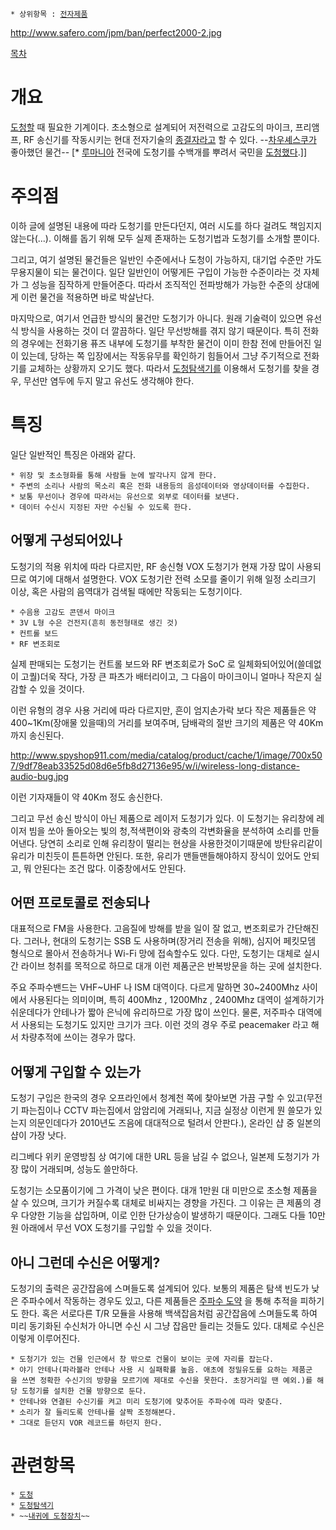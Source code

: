  * 상위항목 : [[전자제품]]

http://www.safero.com/jpm/ban/perfect2000-2.jpg

[[목차]]
= 개요 =
[[도청]]할 때 필요한 기계이다. 초소형으로 설계되어 저전력으로 고감도의 마이크, 프리앰프, RF 송신기를 작동시키는 현대 전자기술의 [[종결자]]라고 할 수 있다. --[[차우셰스쿠]]가 좋아했던 물건-- [* [[루마니아]] 전국에 도청기를 수백개를 뿌려서 국민을 [[도청]]했다.]]

= 주의점 =
이하 글에 설명된 내용에 따라 도청기를 만든다던지, 여러 시도를 하다 걸려도 책임지지 않는다(...). 이해를 돕기 위해 모두 실제 존재하는 도청기법과 도청기를 소개할 뿐이다.

그리고, 여기 설명된 물건들은 일반인 수준에서나 도청이 가능하지, 대기업 수준만 가도 무용지물이 되는 물건이다. 일단 일반인이 어떻게든 구입이 가능한 수준이라는 것 자체가 그 성능을 짐작하게 만들어준다. 따라서 조직적인 전파방해가 가능한 수준의 상대에게 이런 물건을 적용하면 바로 박살난다.

마지막으로, 여기서 언급한 방식의 물건만 도청기가 아니다. 원래 기술력이 있으면 유선식 방식을 사용하는 것이 더 깔끔하다. 일단 무선방해를 겪지 않기 때문이다. 특히 전화의 경우에는 전화기용 퓨즈 내부에 도청기를 부착한 물건이 이미 한참 전에 만들어진 일이 있는데, 당하는 쪽 입장에서는 작동유무를 확인하기 힘들어서 그냥 주기적으로 전화기를 교체하는 상황까지 오기도 했다. 따라서 [[도청탐색기]]를 이용해서 도청기를 찾을 경우, 무선만 염두에 두지 말고 유선도 생각해야 한다.

= 특징 =
일단 일반적인 특징은 아래와 같다.
 * 위장 및 초소형화를 통해 사람들 눈에 발각나지 않게 한다.
 * 주변의 소리나 사람의 목소리 혹은 전화 내용등의 음성데이터와 영상데이터를 수집한다.
 * 보통 무선이나 경우에 따라서는 유선으로 외부로 데이터를 보낸다.
 * 데이터 수신시 지정된 자만 수신될 수 있도록 한다.

== 어떻게 구성되어있나 ==
도청기의 적용 위치에 따라 다르지만, RF 송신형 VOX 도청기가 현재 가장 많이 사용되므로 여기에 대해서 설명한다. VOX 도청기란 전력 소모를 줄이기 위해 일정 소리크기 이상, 혹은 사람의 음역대가 검색될 때에만 작동되는 도청기이다. 

 * 수음용 고감도 콘덴서 마이크 
 * 3V L형 수은 건전지(흔히 동전형태로 생긴 것)
 * 컨트롤 보드 
 * RF 변조회로 

실제 판매되는 도청기는 컨트롤 보드와 RF 변조회로가 SoC 로 일체화되어있어(쓸데없이 고퀄)더욱 작다, 가장 큰 파츠가 배터리이고, 그 다음이 마이크이니 얼마나 작은지 실감할 수 있을 것이다. 

이런 유형의 경우 사용 거리에 따라 다르지만, 흔이 엄지손가락 보다 작은 제품들은 약 400~1Km(장애물 있을때)의 거리를 보여주며, 담배곽의 절반 크기의 제품은 약 40Km 까지 송신된다. 

http://www.spyshop911.com/media/catalog/product/cache/1/image/700x507/9df78eab33525d08d6e5fb8d27136e95/w/i/wireless-long-distance-audio-bug.jpg

이런 기자재들이 약 40Km 정도 송신한다. 

그리고 무선 송신 방식이 아닌 제품으로 레이저 도청기가 있다. 이 도청기는 유리창에 레이저 빔을 쏘아 돌아오는 빛의 청,적색편이와 광축의 각변화율을 분석하여 소리를 만들어낸다. 당연히 소리로 인해 유리창이 떨리는 현상을 사용한것이기때문에 방탄유리같이 유리가 미친듯이 튼튼하면 안된다. 또한, 유리가 맨들맨들해야하지 장식이 있어도 안되고, 뭐 안된다는 조건 많다. 이중창에서도 안된다. 

== 어떤 프로토콜로 전송되나 ==
대표적으로 FM을 사용한다. 고음질에 방해를 받을 일이 잘 없고, 변조회로가 간단해진다. 그러나, 현대의 도청기는 SSB 도 사용하며(장거리 전송을 위해), 심지어 페킷모뎀 형식으로 몰아서 전송하거나 Wi-Fi 망에 접속할수도 있다. 다만, 도청기는 대체로 실시간 라이브 청취를 목적으로 하므로 대개 이런 제품군은 반복방문을 하는 곳에 설치한다. 

주요 주파수밴드는 VHF~UHF 나 ISM 대역이다. 다르게 말하면 30~2400Mhz 사이에서 사용된다는 의미이며, 특히 400Mhz , 1200Mhz , 2400Mhz 대역이 설계하기가 쉬운데다가 안테나가 짧아 은닉에 유리하므로 가장 많이 쓰인다. 물론, 저주파수 대역에서 사용되는 도청기도 있지만 크기가 크다. 이런 것의 경우 주로 peacemaker 라고 해서 차량추적에 쓰이는 경우가 많다. 

== 어떻게 구입할 수 있는가 ==
도청기 구입은 한국의 경우 오프라인에서 청계천 쪽에 찾아보면 가끔 구할 수 있고(무전기 파는집이나 CCTV 파는집에서 암암리에 거래되나, 지금 실정상 이런게 뭔 쓸모가 있는지 의문인데다가 2010년도 즈음에 대대적으로 털려서 안판다.), 온라인 샵 중 일본의 샵이 가장 낫다. 

리그베다 위키 운영방침 상 여기에 대한 URL 등을 남길 수 없으나, 일본제 도청기가 가장 많이 거래되며, 성능도 쓸만하다. 

도청기는 소모품이기에 그 가격이 낮은 편이다. 대개 1만원 대 미만으로 초소형 제품을 살 수 있으며, 크기가 커질수록 대체로 비싸지는 경향을 가진다. 그 이유는 큰 제품의 경우 다양한 기능을 삽입하며, 이로 인한 단가상승이 발생하기 때문이다. 그래도 다들 10만원 아래에서 무선 VOX 도청기를 구입할 수 있을 것이다. 

== 아니 그런데 수신은 어떻게? ==
도청기의 출력은 공간잡음에 스며들도록 설계되어 있다. 보통의 제품은 탐색 빈도가 낮은 주파수에서 작동하는 경우도 있고, 다른 제품들은 [[주파수 도약]] 을 통해 추적을 피하기도 한다. 혹은 서로다른 T/R 모듈을 사용해 백색잡음처럼 공간잡음에 스며들도록 하여 미리 동기화된 수신처가 아니면 수신 시 그냥 잡음만 들리는 것들도 있다. 대체로 수신은 이렇게 이루어진다. 

 * 도청기가 있는 건물 인근에서 창 밖으로 건물이 보이는 곳에 자리를 잡는다. 
 * 야기 안테나(파라볼라 안테나 사용 시 실패확률 높음. 애초에 정밀유도를 요하는 제품군을 쓰면 정확한 수신기의 방향을 모르기에 제대로 수신을 못한다. 초장거리일 땐 예외.)를 해당 도청기를 설치한 건물 방향으로 둔다. 
 * 안테나와 연결된 수신기를 켜고 미리 도청기에 맞추어둔 주파수에 따라 맞춘다. 
 * 소리가 잘 들리도록 안테나를 살짝 조정해본다. 
 * 그대로 듣던지 VOR 레코드를 하던지 한다. 

= 관련항목 =
 * [[도청]]
 * [[도청탐색기]]
 * ~~[[내귀에 도청장치]]~~ 
